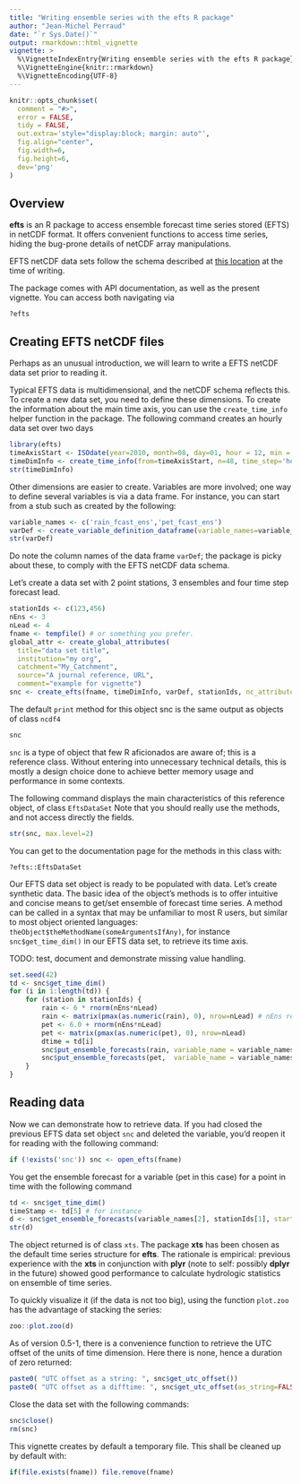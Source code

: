 ```yaml
---
title: "Writing ensemble series with the efts R package"
author: "Jean-Michel Perraud"
date: "`r Sys.Date()`"
output: rmarkdown::html_vignette
vignette: >
  %\VignetteIndexEntry{Writing ensemble series with the efts R package}
  %\VignetteEngine{knitr::rmarkdown}
  %\VignetteEncoding{UTF-8}
---
```


```r
knitr::opts_chunk$set(
  comment = "#>",
  error = FALSE,
  tidy = FALSE,
  out.extra='style="display:block; margin: auto"', 
  fig.align="center", 
  fig.width=6, 
  fig.height=6, 
  dev='png'
)
```

## Overview

**efts** is an R package to access ensemble forecast time series stored (EFTS) in netCDF format. It offers convenient functions to access time series, hiding the bug-prone details of netCDF array manipulations. 

EFTS netCDF data sets follow the schema described at [this location](https://github.com/jmp75/efts/blob/master/docs/netcdf_for_water_forecasting.md) at the time of writing.

The package comes with API documentation, as well as the present vignette. You can access both navigating via

```
?efts
```

## Creating EFTS netCDF files

Perhaps as an unusual introduction, we will learn to write a EFTS netCDF data set prior to reading it.

Typical EFTS data is multidimensional, and the netCDF schema reflects this. To create a new data set, 
you need to define these dimensions. To create the information about the main time axis, you can use the 
`create_time_info` helper function in the package. The following command creates an hourly data set over two days

```r
library(efts)
timeAxisStart <- ISOdate(year=2010, month=08, day=01, hour = 12, min = 0, sec = 0, tz = "UTC")
timeDimInfo <- create_time_info(from=timeAxisStart, n=48, time_step='hours since', time_step_delta=1L)
str(timeDimInfo)
```

Other dimensions are easier to create. Variables are more involved; one way to define several variables is 
via a data frame. For instance, you can start from a stub such as created by the following:

```r
variable_names <- c('rain_fcast_ens','pet_fcast_ens')
varDef <- create_variable_definition_dataframe(variable_names=variable_names, long_names = rep('synthetic data', 2), dimensions=4L)
str(varDef)
```

Do note the column names of the data frame `varDef`; the package is picky about these, to comply with the EFTS netCDF data schema.

Let's create a data set with 2 point stations, 3 ensembles and four time step forecast lead.

```r
stationIds <- c(123,456)
nEns <- 3
nLead <- 4
fname <- tempfile() # or something you prefer.
global_attr <- create_global_attributes(
  title="data set title", 
  institution="my org", 
  catchment="My_Catchment", 
  source="A journal reference, URL", 
  comment="example for vignette")
snc <- create_efts(fname, timeDimInfo, varDef, stationIds, nc_attributes=global_attr, lead_length=nLead, ensemble_length=nEns)
```

The default `print` method for this object snc is the same output as objects of class `ncdf4`

```r
snc
```

`snc` is a type of object that few R aficionados are aware of; this is a reference class. Without entering 
into unnecessary technical details, this is mostly a design choice done to achieve better memory usage and performance in some contexts. 

The following command displays the main characteristics of this reference object, of class `EftsDataSet`
Note that you should really use the methods, and not access directly the fields.

```r
str(snc, max.level=2)
```

You can get to the documentation page for the methods in this class with:

```
?efts::EftsDataSet
```

Our EFTS data set object is ready to be populated with data. Let's create synthetic data. 
The basic idea of the object's methods is to offer intuitive and concise means to get/set ensemble 
of forecast time series. A method can be called in a syntax that may be unfamiliar to most R users, 
but similar to most object oriented languages: `theObject$theMethodName(someArgumentsIfAny)`, 
for instance `snc$get_time_dim()` in our EFTS data set, to retrieve its time axis.

TODO: test, document and demonstrate missing value handling.

```r
set.seed(42)
td <- snc$get_time_dim()
for (i in 1:length(td)) {
	for (station in stationIds) {
		rain <- 6 * rnorm(nEns*nLead)
		rain <- matrix(pmax(as.numeric(rain), 0), nrow=nLead) # nEns replicates of a forecast of length nLead
		pet <- 6.0 + rnorm(nEns*nLead)
		pet <- matrix(pmax(as.numeric(pet), 0), nrow=nLead)
		dtime = td[i]
		snc$put_ensemble_forecasts(rain, variable_name = variable_names[1], identifier = station, start_time = dtime) 
		snc$put_ensemble_forecasts(pet,  variable_name = variable_names[2], identifier = station, start_time = dtime) 
	}
}
```

## Reading data

Now we can demonstrate how to retrieve data. If you had closed the previous EFTS data set object `snc` and deleted the variable, you'd reopen it for reading with the following command:

```r
if (!exists('snc')) snc <- open_efts(fname)
```

You get the ensemble forecast for a variable (pet in this case) for a point in time with the following command

```r
td <- snc$get_time_dim()
timeStamp <- td[5] # for instance
d <- snc$get_ensemble_forecasts(variable_names[2], stationIds[1], start_time=timeStamp)
str(d)
```

The object returned is of class `xts`. The package **xts** has been chosen as the default time series structure for **efts**. The rationale is empirical: previous experience with the **xts** in conjunction with **plyr** (note to self: possibly **dplyr** in the future) showed good performance to calculate hydrologic statistics on ensemble of time series.

To quickly visualize it (if the data is not too big), using the function `plot.zoo` has the advantage of stacking the series:

```r
zoo::plot.zoo(d)
```

As of version 0.5-1, there is a convenience function to retrieve the UTC offset of the units of time dimension. Here there is none, hence a duration of zero returned:

```r
paste0( "UTC offset as a string: ", snc$get_utc_offset())
paste0( "UTC offset as a difftime: ", snc$get_utc_offset(as_string=FALSE))
```

Close the data set with the following commands:

```r
snc$close()
rm(snc)
```

This vignette creates by default a temporary file. This shall be cleaned up by default with:

```r
if(file.exists(fname)) file.remove(fname)
```
